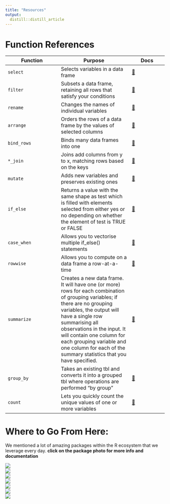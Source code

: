 ```yaml
---
title: "Resources"
output:
  distill::distill_article
---
```


# Function References 

| Function | Purpose | Docs |
| --- | ---- | -- |
| `select` | Selects variables in a data frame | [📄](https://dplyr.tidyverse.org/reference/select.html) |
| `filter` | Subsets a data frame, retaining all rows that satisfy your conditions | [📄](https://dplyr.tidyverse.org/reference/filter.html) |
| `rename` |  Changes the names of individual variables | [📄](https://dplyr.tidyverse.org/reference/rename.html) |
| `arrange` |  Orders the rows of a data frame by the values of selected columns | [📄](https://dplyr.tidyverse.org/reference/arrange.html) |
| `bind_rows` | Binds many data frames into one | [📄](https://dplyr.tidyverse.org/reference/bind.html) |
| `*_join` | Joins add columns from y to x, matching rows based on the keys | [📄](https://dplyr.tidyverse.org/reference/filter-joins.html) |
| `mutate` | Adds new variables and preserves existing ones | [📄](https://dplyr.tidyverse.org/reference/mutate.html) |
| `if_else` |  Returns a value with the same shape as test which is filled with elements selected from either yes or no depending on whether the element of test is TRUE or FALSE | [📄](https://dplyr.tidyverse.org/reference/id_else.html) |
| `case_when` | Allows you to vectorise multiple if_else() statements | [📄](https://dplyr.tidyverse.org/reference/case_when.html) |
| `rowwise` | Allows you to compute on a data frame a row-at-a-time | [📄](https://dplyr.tidyverse.org/reference/rowwise.html) |
| `summarize` | Creates a new data frame. It will have one (or more) rows for each combination of grouping variables; if there are no grouping variables, the output will have a single row summarising all observations in the input. It will contain one column for each grouping variable and one column for each of the summary statistics that you have specified. | [📄](https://dplyr.tidyverse.org/reference/summarize.html) |
| `group_by` | Takes an existing tbl and converts it into a grouped tbl where operations are performed "by group" |[📄](https://dplyr.tidyverse.org/reference/group_by.html) |
| `count` |  Lets you quickly count the unique values of one or more variables |[📄](https://dplyr.tidyverse.org/reference/count.html) |

# Where to Go From Here:

We mentioned a lot of amazing packages within the R ecosystem that we leverage every day. **click on the package photo for more info and documentation**

<div class="cards">

  <div class="card">
  <a href="https://www.tidyverse.org/">
  <img class="resource" src="www/tidyverse.png"></img>
  </a>
  </div>
  
  <div class="card">
  <a href="https://atorus-research.github.io/Tplyr/">
  <img class="resource" src="www/tplyr.png"></img>
  </a>
  </div>
  
  <div class="card">
  <a href="https://ggplot2.tidyverse.org/">
  <img class="resource" src="www/ggplot2.png"></img>
  </a>
  </div>
  
  <div class="card">
  <a href="https://atorus-research.github.io/xportr/">
  <img class="resource" src="www/xportr.png"></img>
  </a>
  </div>
  
  <div class="card">
  <a href="https://stringr.tidyverse.org/">
  <img class="resource" src="www/stringr.png">
  </img>
  </a>
  </div>
  
  <div class="card">
  <a href="https://lubridate.tidyverse.org/">
  <img class="resource" src="www/lubridate.png"></img>
  </a>
  </div>
  
  <div class="card">
  <a href="https://clock.r-lib.org/">
  <img class="resource" src="www/clock.png"></img>
  </a>
  </div>
  

</div>